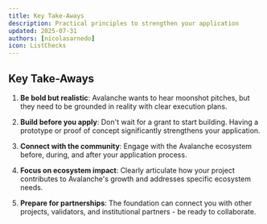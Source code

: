```yaml
---
title: Key Take-Aways
description: Practical principles to strengthen your application
updated: 2025-07-31
authors: [nicolasarnedo]
icon: ListChecks
---
```


## Key Take-Aways

1. **Be bold but realistic**: Avalanche wants to hear moonshot pitches, but they need to be grounded in reality with clear execution plans.

2. **Build before you apply**: Don't wait for a grant to start building. Having a prototype or proof of concept significantly strengthens your application.

3. **Connect with the community**: Engage with the Avalanche ecosystem before, during, and after your application process.

4. **Focus on ecosystem impact**: Clearly articulate how your project contributes to Avalanche's growth and addresses specific ecosystem needs.

5. **Prepare for partnerships**: The foundation can connect you with other projects, validators, and institutional partners - be ready to collaborate.



